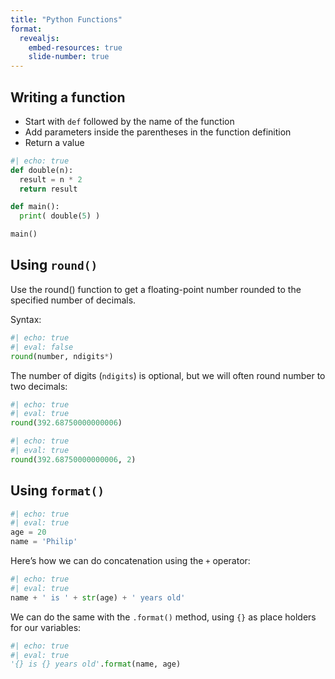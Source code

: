 ```yaml
---
title: "Python Functions"
format:
  revealjs:
    embed-resources: true
    slide-number: true
---
```


## Writing a function

* Start with `def` followed by the name of the function
* Add parameters inside the parentheses in the function definition
* Return a value

```python
#| echo: true
def double(n):
  result = n * 2
  return result

def main():
  print( double(5) )

main()
```


## Using `round()`

Use the round() function to get a floating-point number rounded to the specified number of decimals.

Syntax:

```python
#| echo: true
#| eval: false
round(number, ndigits*)
```

The number of digits (`ndigits`) is optional, but we will often round number to two decimals:

```python
#| echo: true
#| eval: true
round(392.68750000000006)
```


```python
#| echo: true
#| eval: true
round(392.68750000000006, 2)
```

## Using `format()`


```python
#| echo: true
#| eval: true
age = 20
name = 'Philip'
```

Here's how we can do concatenation using the  `+` operator:

```python
#| echo: true
#| eval: true
name + ' is ' + str(age) + ' years old'
```

We can do the same with the `.format()` method, using `{}` as place holders for our variables:

```python
#| echo: true
#| eval: true
'{} is {} years old'.format(name, age)
```




